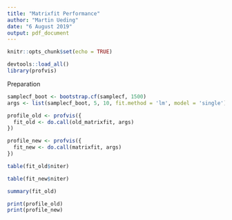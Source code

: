 ```yaml
---
title: "Matrixfit Performance"
author: "Martin Ueding"
date: "6 August 2019"
output: pdf_document
---
```


```r
knitr::opts_chunk$set(echo = TRUE)

devtools::load_all()
library(profvis)
```

Preparation

```r
samplecf_boot <- bootstrap.cf(samplecf, 1500)
args <- list(samplecf_boot, 5, 10, fit.method = 'lm', model = 'single')
```

```r
profile_old <- profvis({
  fit_old <- do.call(old_matrixfit, args)
})
```

```r
profile_new <- profvis({
  fit_new <- do.call(matrixfit, args)
})
```

```r
table(fit_old$niter)
```

```r
table(fit_new$niter)
```

```r
summary(fit_old)
```




```r
print(profile_old)
print(profile_new)
```

